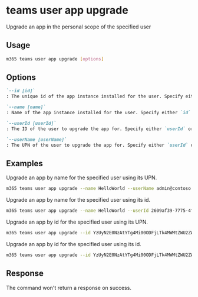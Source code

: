 
# teams user app upgrade

Upgrade an app in the personal scope of the specified user

## Usage

```sh
m365 teams user app upgrade [options]
```

## Options

```md definition-list
`--id [id]`
: The unique id of the app instance installed for the user. Specify either `id` or `name`.

`--name [name]`
: Name of the app instance installed for the user. Specify either `id` or `name`.

`--userId [userId]`
: The ID of the user to upgrade the app for. Specify either `userId` or `userName` but not both.

`--userName [userName]`
: The UPN of the user to upgrade the app for. Specify either `userId` or `userName` but not both.
```

<Global />

## Examples

Upgrade an app by name for the specified user using its UPN.

```sh
m365 teams user app upgrade --name HelloWorld --userName admin@contoso.com
```

Upgrade an app by name for the specified user using its id.

```sh
m365 teams user app upgrade --name HelloWorld --userId 2609af39-7775-4f94-a3dc-0dd67657e900
```

Upgrade an app by id for the specified user using its UPN.

```sh
m365 teams user app upgrade --id YzUyN2E0NzAtYTg4Mi00ODFjLTk4MWMtZWU2ZWZhYmE4NWM3IyM0ZDFlYTA0Ny1mMTk2LTQ1MGQtYjJlOS0wZDI4NTViYTA1YTY= --userName admin@contoso.com
```

Upgrade an app by id for the specified user using its id.

```sh
m365 teams user app upgrade --id YzUyN2E0NzAtYTg4Mi00ODFjLTk4MWMtZWU2ZWZhYmE4NWM3IyM0ZDFlYTA0Ny1mMTk2LTQ1MGQtYjJlOS0wZDI4NTViYTA1YTY= --userId 2609af39-7775-4f94-a3dc-0dd67657e900
```

## Response

The command won't return a response on success.
